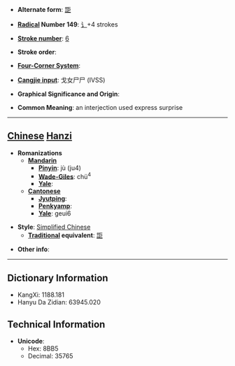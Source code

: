 * '''Alternate form''': [[詎]]

* '''[[Wiktionary:Chinese radical index| Radical]] Number 149''': [[Wiktionary:Chinese radical index 讠|讠]]+4 strokes

* '''[[Wiktionary:Chinese total strokes index|Stroke number]]''': [[Wiktionary:Chinese total strokes index 6|6]]

* '''Stroke order''': 

* '''[[Wiktionary:Chinese four corner index|Four-Corner System]]''': 

* '''[[Wiktionary:Chinese Cangjie index|Cangjie input]]''': 戈女尸尸 (IVSS)

* '''Graphical Significance and Origin''': 

* '''Common Meaning''': an interjection used express surprise

----

== [[Chinese]] [[Hanzi]] ==

* '''Romanizations'''
** '''[[Mandarin]]'''
*** '''[[Pinyin]]''': jù (ju4)
*** '''[[Wade-Giles]]''': chü<sup>4</sup>
*** '''[[Yale]]''': 
** '''[[Cantonese]]'''
*** '''[[Jyutping]]''':
*** '''[[Penkyamp]]''': 
*** '''[[Yale]]''': geui6

* '''Style''': [[Simplified Chinese]] 
** '''[[Traditional Chinese|Traditional]] equivalent''': [[詎]]

* '''Other info''': 

----

== Dictionary Information ==

* KangXi: 1188.181
* Hanyu Da Zidian: 63945.020

== Technical Information ==

* '''Unicode''':
** Hex: 8BB5
** Decimal: 35765